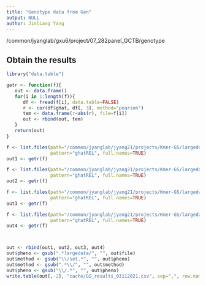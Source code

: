 ```yaml
---
title: "Genotype data from Gen"
output: NULL
author: Jinliang Yang
---
```



/common/jyanglab/gxu6/project/07_282panel_GCTB/genotype




## Obtain the results

```r

library("data.table")

getr <- function(f){
   out <- data.frame()
   for(i in 1:length(f)){
      df <- fread(f[i], data.table=FALSE)
      r <- cor(df$gHat, df[, 3], method="pearson")
      tem <- data.frame(r=abs(r), file=f[i])
      out <- rbind(out, tem)
   }
   return(out)
}

f <- list.files(path="/common/jyanglab/jyang21/projects/Kmer-GS/largedata/FT/kmeans", 
                pattern="ghatREL", full.names=TRUE)
out1 <- getr(f)

f <- list.files(path="/common/jyanglab/jyang21/projects/Kmer-GS/largedata/FT/random", 
                pattern="ghatREL", full.names=TRUE)
out2 <- getr(f)

f <- list.files(path="/common/jyanglab/jyang21/projects/Kmer-GS/largedata/ULA/kmeans", 
                pattern="ghatREL", full.names=TRUE)
out3 <- getr(f)

f <- list.files(path="/common/jyanglab/jyang21/projects/Kmer-GS/largedata/ULA/random", 
                pattern="ghatREL", full.names=TRUE)
out4 <- getr(f)



out <- rbind(out1, out2, out3, out4)
out$pheno <- gsub(".*largedata/", "", out$file)
out$method <- gsub("\\/set.*", "", out$pheno)
out$method <- gsub(".*\\/", "", out$method)
out$pheno <- gsub("\\/.*", "", out$pheno)
write.table(out[,-2], "cache/GS_results_03112021.csv", sep=",", row.names = FALSE, quote=FALSE)
```



